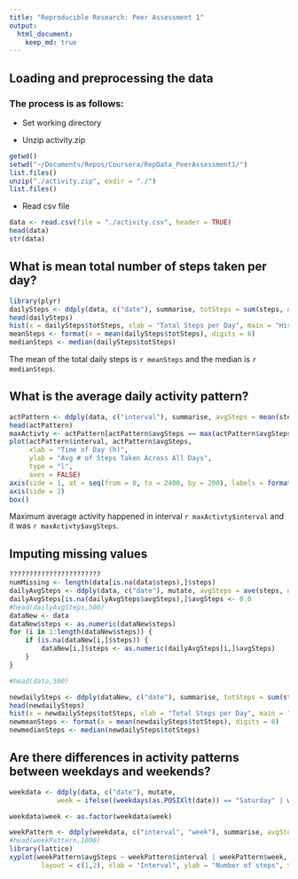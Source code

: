 ```yaml
---
title: "Reproducible Research: Peer Assessment 1"
output: 
  html_document:
    keep_md: true
---
```



## Loading and preprocessing the data

### The process is as follows:

* Set working directory

* Unzip activity.zip

```r
getwd()
setwd("~/Documents/Repos/Coursera/RepData_PeerAssessment1/")
list.files()
unzip("./activity.zip", exdir = "./")
list.files()
```


* Read csv file

```r
data <- read.csv(file = "./activity.csv", header = TRUE)
head(data)
str(data)
```


## What is mean total number of steps taken per day?

```r
library(plyr)
dailySteps <- ddply(data, c("date"), summarise, totSteps = sum(steps, na.rm = TRUE))
head(dailySteps)
hist(x = dailySteps$totSteps, xlab = "Total Steps per Day", main = "Historgram of Daily Total Steps")
meanSteps <- format(x = mean(dailySteps$totSteps), digits = 6)
medianSteps <- median(dailySteps$totSteps)
```

The mean of the total daily steps is `r meanSteps` and the median is `r medianSteps`.

## What is the average daily activity pattern?

```r
actPattern <- ddply(data, c("interval"), summarise, avgSteps = mean(steps, na.rm = TRUE))
head(actPattern)
maxActivty <- actPattern[actPattern$avgSteps == max(actPattern$avgSteps), ]
plot(actPattern$interval, actPattern$avgSteps, 
     xlab = "Time of Day (h)", 
     ylab = "Avg # of Steps Taken Across All Days", 
     type = "l",
     axes = FALSE)
axis(side = 1, at = seq(from = 0, to = 2400, by = 200), labels = formatC(seq(0, 24, 2)))
axis(side = 2)
box()
```

Maximum average activity happened in interval `r maxActivty$interval` and it was `r maxActivty$avgSteps`.

## Imputing missing values

```r

???????????????????????
numMissing <- length(data[is.na(data$steps),]$steps)
dailyAvgSteps <- ddply(data, c("date"), mutate, avgSteps = ave(steps, na.rm = TRUE, FUN=mean))
dailyAvgSteps[is.na(dailyAvgSteps$avgSteps),]$avgSteps <- 0.0
#head(dailyAvgSteps,500)
dataNew <- data
dataNew$steps <- as.numeric(dataNew$steps)
for (i in 1:length(dataNew$steps)) {
    if (is.na(dataNew[i,]$steps)) {
        dataNew[i,]$steps <- as.numeric(dailyAvgSteps[i,]$avgSteps)
    }
}

#head(data,500)

newdailySteps <- ddply(dataNew, c("date"), summarise, totSteps = sum(steps))
head(newdailySteps)
hist(x = newdailySteps$totSteps, xlab = "Total Steps per Day", main = "Historgram of Daily Total Steps")
newmeanSteps <- format(x = mean(newdailySteps$totSteps), digits = 6)
newmedianSteps <- median(newdailySteps$totSteps)

```

## Are there differences in activity patterns between weekdays and weekends?
```r
weekdata <- ddply(data, c("date"), mutate,
            week = ifelse((weekdays(as.POSIXlt(date)) == "Saturday" | weekdays(as.POSIXlt(date)) == "Sunday"), "weekend", "weekday"))

weekdata$week <- as.factor(weekdata$week)

weekPattern <- ddply(weekdata, c("interval", "week"), summarise, avgSteps = mean(steps, na.rm = TRUE))
#head(weekPattern,1000)
library(lattice)
xyplot(weekPattern$avgSteps ~ weekPattern$interval | weekPattern$week, 
        layout = c(1,2), xlab = "Interval", ylab = "Number of steps", type = "l")

```

